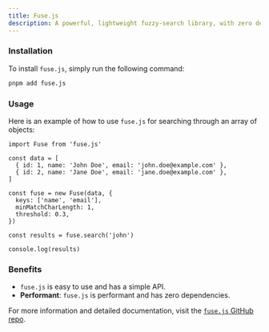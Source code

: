 ```yaml
---
title: Fuse.js
description: A powerful, lightweight fuzzy-search library, with zero dependencies.
---
```


### Installation

To install `fuse.js`, simply run the following command:

```sh title="Terminal"
pnpm add fuse.js
```

### Usage

Here is an example of how to use `fuse.js` for searching through an array of objects:

```tsx title="search.ts"
import Fuse from 'fuse.js'

const data = [
  { id: 1, name: 'John Doe', email: 'john.doe@example.com' },
  { id: 2, name: 'Jane Doe', email: 'jane.doe@example.com' },
]

const fuse = new Fuse(data, {
  keys: ['name', 'email'],
  minMatchCharLength: 1,
  threshold: 0.3,
})

const results = fuse.search('john')

console.log(results)
```

### Benefits

- `fuse.js` is easy to use and has a simple API.
- **Performant**: `fuse.js` is performant and has zero dependencies.

For more information and detailed documentation, visit the [`fuse.js` GitHub repo](https://github.com/krisk/fuse).
